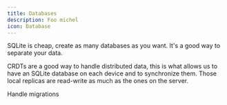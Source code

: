 ```yaml
---
title: Databases
description: Foo michel
icon: Database
---
```



SQLite is cheap, create as many databases as you want. It's a good way to separate your data.

CRDTs are a good way to handle distributed data, this is what allows us to have an SQLite database on each device and to synchronize them. Those local replicas are read-write as much as the ones on the server.

<Callout title="Todo" type="warn">
	Handle migrations
</Callout>
